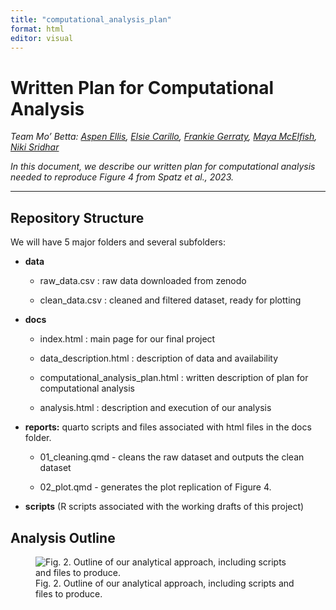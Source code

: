 ```yaml
---
title: "computational_analysis_plan"
format: html
editor: visual
---
```


# Written Plan for Computational Analysis

*Team Mo' Betta: [Aspen Ellis](https://github.com/boriellis), [Elsie Carillo](https://github.com/misselsie10), [Frankie Gerraty](https://github.com/fgerraty), [Maya McElfish](https://github.com/Blinkosaur), [Niki Sridhar](https://github.com/nikita-sridhar)*

*In this document, we describe our written plan for computational analysis needed to reproduce Figure 4 from Spatz et al., 2023.*

------------------------------------------------------------------------

## Repository Structure

We will have 5 major folders and several subfolders:

-   **data**

    -   raw_data.csv : raw data downloaded from zenodo

    -   clean_data.csv : cleaned and filtered dataset, ready for plotting

-   **docs**

    -   index.html : main page for our final project

    -   data_description.html : description of data and availability

    -   computational_analysis_plan.html : written description of plan for computational analysis

    -   analysis.html : description and execution of our analysis

-   **reports:** quarto scripts and files associated with html files in the docs folder.

    -   01_cleaning.qmd - cleans the raw dataset and outputs the clean dataset

    -   02_plot.qmd - generates the plot replication of Figure 4.

-   **scripts** (R scripts associated with the working drafts of this project)

## Analysis Outline

![Fig. 2. Outline of our analytical approach, including scripts and files to produce.](images/analysis_outline.png)
